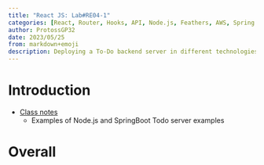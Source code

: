 ```yaml
---
title: "React JS: Lab#RE04-1"
categories: [React, Router, Hooks, API, Node.js, Feathers, AWS, Spring Boot]
author: ProtossGP32
date: 2023/05/25
from: markdown+emoji
description: Deploying a To-Do backend server in different technologies
---
```

# Introduction

- [Class notes](https://albertprofe.dev/reactjs/rjslab4.html)
    - Examples of Node.js and SpringBoot Todo server examples

:::{.callout-}
:::

# Overall

